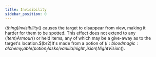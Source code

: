 ```yaml
---
title: Invisibility
sidebar_position: 0
---
```



$(thing)Invisibility$() causes the target to disappear from view, making it harder for them to be spotted. This effect does not extend to any $(item)Armour$() or held items, any of which may be a give-away as to the target's location.$(br2)It's made from a potion of $(l:bloodmagic:alchemy_table/potion_flasks/vanilla/night_vision)Night Vision$().
